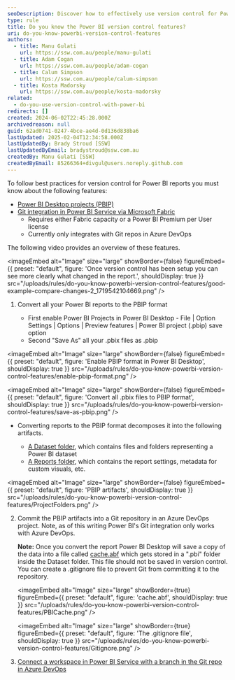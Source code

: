 ```yaml
---
seoDescription: Discover how to effectively use version control for Power BI reports with PBIP format and Git integration via Microsoft Fabric. Learn to manage your reports using Azure DevOps seamlessly.
type: rule
title: Do you know the Power BI version control features?
uri: do-you-know-powerbi-version-control-features
authors:
  - title: Manu Gulati
    url: https://ssw.com.au/people/manu-gulati
  - title: Adam Cogan
    url: https://ssw.com.au/people/adam-cogan
  - title: Calum Simpson
    url: https://ssw.com.au/people/calum-simpson
  - title: Kosta Madorsky
    url: https://ssw.com.au/people/kosta-madorsky
related:
  - do-you-use-version-control-with-power-bi
redirects: []
created: 2024-06-02T22:45:28.000Z
archivedreason: null
guid: 62ad0741-0247-4bce-ae4d-0d136d838ba6
lastUpdated: 2025-02-04T12:34:58.000Z
lastUpdatedBy: Brady Stroud [SSW]
lastUpdatedByEmail: bradystroud@ssw.com.au
createdBy: Manu Gulati [SSW]
createdByEmail: 85266364+divgul@users.noreply.github.com
---
```


To follow best practices for version control for Power BI reports you must know about the following features:

* [Power BI Desktop projects (PBIP)](https://learn.microsoft.com/en-us/power-bi/developer/projects/projects-overview)
* [Git integration in Power BI Service via Microsoft Fabric](https://learn.microsoft.com/en-us/fabric/cicd/git-integration/intro-to-git-integration)
  * Requires either Fabric capacity or a Power BI Premium per User license
  * Currently only integrates with Git repos in Azure DevOps

The following video provides an overview of these features.

<youtubeEmbed url="https://www.youtube.com/watch?v=OdkS7DF7ElY" description="Video: Empower every BI professional to do more with Microsoft Fabric | OD06 (Watch from min 5:00 to 13:00)" />


<imageEmbed
  alt="Image"
  size="large"
  showBorder={false}
  figureEmbed={{
    preset: "default",
    figure: 'Once version control has been setup you can see more clearly what changed in the report.',
    shouldDisplay: true
  }}
  src="/uploads/rules/do-you-know-powerbi-version-control-features/good-example-compare-changes-2_1719542104669.png"
/>

1. Convert all your Power BI reports to the PBIP format

   * First enable Power BI Projects in Power BI Desktop - File | Option Settings | Options | Preview features | Power BI project (.pbip) save option
   * Second "Save As" all your .pbix files as .pbip

     
<imageEmbed
  alt="Image"
  size="large"
  showBorder={false}
  figureEmbed={{
    preset: "default",
    figure: 'Enable PBIP format in Power BI Desktop',
    shouldDisplay: true
  }}
  src="/uploads/rules/do-you-know-powerbi-version-control-features/enable-pbip-format.png"
/>

     
<imageEmbed
  alt="Image"
  size="large"
  showBorder={false}
  figureEmbed={{
    preset: "default",
    figure: 'Convert all .pbix files to PBIP format',
    shouldDisplay: true
  }}
  src="/uploads/rules/do-you-know-powerbi-version-control-features/save-as-pbip.png"
/>

   * Converting reports to the PBIP format decomposes it into the following artifacts.

     * [A Dataset folder](https://learn.microsoft.com/en-us/power-bi/developer/projects/projects-dataset), which contains files and folders representing a Power BI dataset
     * [A Reports folder](https://learn.microsoft.com/en-us/power-bi/developer/projects/projects-report), which contains the report settings, metadata for custom visuals, etc.

     
<imageEmbed
  alt="Image"
  size="large"
  showBorder={false}
  figureEmbed={{
    preset: "default",
    figure: 'PBIP artifacts',
    shouldDisplay: true
  }}
  src="/uploads/rules/do-you-know-powerbi-version-control-features/ProjectFolders.png"
/>

2. Commit the PBIP artifacts into a Git repository in an Azure DevOps project. Note, as of this writing Power BI's Git integration only works with Azure DevOps.

   **Note:** Once you convert the report Power BI Desktop will save a copy of the data into a file called [cache.abf](https://learn.microsoft.com/en-us/power-bi/developer/projects/projects-dataset#pbicacheabf) which gets stored in a ".pbi" folder inside the Dataset folder. This file should not be saved in version control. You can create a .gitignore file to prevent Git from committing it to the repository.

   <imageEmbed
  alt="Image"
  size="large"
  showBorder={true}
  figureEmbed={{
    preset: "default",
    figure: 'cache.abf',
    shouldDisplay: true
  }}
  src="/uploads/rules/do-you-know-powerbi-version-control-features/PBICache.png"
/>

   <imageEmbed
  alt="Image"
  size="large"
  showBorder={true}
  figureEmbed={{
    preset: "default",
    figure: 'The .gitignore file',
    shouldDisplay: true
  }}
  src="/uploads/rules/do-you-know-powerbi-version-control-features/Gitignore.png"
/>

3. [Connect a workspace in Power BI Service with a branch in the Git repo in Azure DevOps](https://learn.microsoft.com/en-us/fabric/cicd/git-integration/git-get-started?tabs=commit-to-git#connect-a-workspace-to-an-azure-repo)

